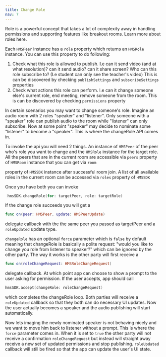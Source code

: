 ```yaml
---
title: Change Role
nav: 7
---
```


Role is a powerful concept that takes a lot of complexity away in handling permissions and supporting features like breakout rooms. Learn more about roles here.

Each `HMSPeer` instance has a `role` property which returns an `HMSRole` instance. You can use this property to do following:

1. Check what this role is allowed to publish. I.e can it send video (and at what resolution)? can it send audio? can it  share screen? Who can this role subscribe to? (I.e student can only see the teacher's video) This is can be discovered by checking `publishSettings` and `subscribeSettings` properties
2. Check what actions this role can perform. I.e can it change someone else's current role, end meeting, remove someone from the room. This is can be discovered by checking `permissions` property

In certain scenarios you may want to change someone's role. Imagine an audio room with 2 roles "speaker" and "listener". Only someone with a "speaker" role can publish audio to the room while "listener" can only subscribe. Now at some point "speaker" may decide to nominate some "listener" to become a "speaker". This is where the changeRole API comes in.

To invoke the api you will need 2 things. An instance of `HMSPeer` of the peer who's role you want to change and the `HMSRole` instance for the target role.  All the peers that are in the current room are accessible via `peers` property of `HMSRoom` instance that you can get via `room`

property of `HMSSDK` instance after successful room join. A list of all available roles in the current room can be accessed via `roles` property of `HMSSDK` 

Once you have both you can invoke

```swift
 hmsSDK.changeRole(for: targetPeer, role: targetRole)
```

If the change role succeeds you will get a 

```swift
func on(peer: HMSPeer, update: HMSPeerUpdate)
```

delegate callback with the the same peer you passed as targetPeer and a `roleUpdated` update type.

`changeRole` has an optional `force` parameter which is `false` by default meaning that changeRole is basically a polite request: "would you like to change you role from listener to speaker?" which can be ignored by the other party. The way it works is the other party will first receive a 

```swift
func on(roleChangeRequest: HMSRoleChangeRequest)
```

delegate callback. At which point app can choose to show a prompt to the user asking for permission. If the user accepts, app should call 

```swift
hmsSDK.accept(changeRole: roleChangeRequest)
```

which completes the changeRole loop. Both parties will receive a `roleUpdated` callback so that they both can do necessary UI updates. Now the user actually becomes a speaker and the audio publishing will start automatically. 

Now lets imaging the newly nominated speaker is not behaving nicely and we want to move him back to listener without a prompt. This is where the `force` parameter comes in. When it is set to `true` the other party will not receive a confirmation `roleChangeRequest` but instead will straight away receive a new set of updated permissions and stop publishing. `roleUpdated` callback will still be fired so that the app can update the user's UI state.
